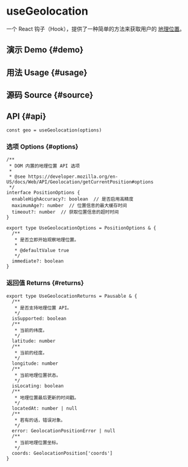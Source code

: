 # useGeolocation


<HooksType category={frontmatter.category} pausable isSupported />

一个 React 钩子（Hook），提供了一种简单的方法来获取用户的 [地理位置](https://developer.mozilla.org/en-US/docs/Web/API/Geolocation)。

## 演示 Demo \{#demo}


<App />

## 用法 Usage \{#usage}



## 源码 Source \{#source}


<Source />

## API \{#api}

```tsx
const geo = useGeolocation(options)
```

### 选项 Options \{#options}

```tsx
/**
 * DOM 内置的地理位置 API 选项
 *
 * @see https://developer.mozilla.org/en-US/docs/Web/API/Geolocation/getCurrentPosition#options
 */
interface PositionOptions {
  enableHighAccuracy?: boolean  // 是否启用高精度
  maximumAge?: number  // 位置信息的最大缓存时间
  timeout?: number  // 获取位置信息的超时时间
}

export type UseGeolocationOptions = PositionOptions & {
  /**
   * 是否立即开始观察地理位置。
   *
   * @defaultValue true
   */
  immediate?: boolean
}
```

### 返回值 Returns \{#returns}

```tsx
export type UseGeolocationReturns = Pausable & {
  /**
   * 是否支持地理位置 API。
   */
  isSupported: boolean
  /**
   * 当前的纬度。
   */
  latitude: number
  /**
   * 当前的经度。
   */
  longitude: number
  /**
   * 当前地理位置状态。
   */
  isLocating: boolean
  /**
   * 地理位置最后更新的时间戳。
   */
  locatedAt: number | null
  /**
   * 若有的话，错误对象。
   */
  error: GeolocationPositionError | null
  /**
   * 当前地理位置坐标。
   */
  coords: GeolocationPosition['coords']
}
```
